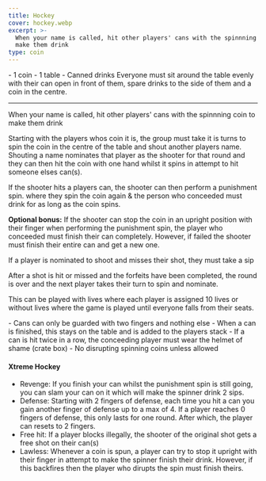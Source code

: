 ```yaml
---
title: Hockey
cover: hockey.webp
excerpt: >-
  When your name is called, hit other players' cans with the spinnning coin to
  make them drink
type: coin
---
```


<GameHero
  cover="/BeerGoggleGames/images/hockey.webp"
  alt="Hockey"
/>

<GameSection title="Equipment" icon="/BeerGoggleGames/images/liquor.webp">
-   1 coin
-   1 table
-   Canned drinks
</GameSection>

<GameSection title="Setup" icon="/BeerGoggleGames/images/settings.webp">
Everyone must sit around the table evenly with their can open in front of them, spare drinks to the side of them and a coin in the centre.

* * *
</GameSection>

<GameSection title="Aim of the Game" icon="/BeerGoggleGames/images/target.webp">
<p>When your name is called, hit other players' cans with the spinnning coin to make them drink</p>
</GameSection>

<GameSection title="How to Play" icon="/BeerGoggleGames/images/question.webp">
Starting with the players whos coin it is, the group must take it is turns to spin the coin in the centre of the table and shout another players name. Shouting a name nominates that player as the shooter for that round and they can then hit the coin with one hand whilst it spins in attempt to hit someone elses can(s).

If the shooter hits a players can, the shooter can then perform a punishment spin. where they spin the coin again & the person who conceeded must drink for as long as the coin spins.

**Optional bonus:** If the shooter can stop the coin in an upright position with their finger when performing the punishment spin, the player who conceeded must finish their can completely. However, if failed the shooter must finish their entire can and get a new one.

If a player is nominated to shoot and misses their shot, they must take a sip

After a shot is hit or missed and the forfeits have been completed, the round is over and the next player takes their turn to spin and nominate.

This can be played with lives where each player is assigned 10 lives or without lives where the game is played until everyone falls from their seats.
</GameSection>

<GameSection title="Rules" icon="/BeerGoggleGames/images/rules.webp">
-   Cans can only be guarded with two fingers and nothing else
-   When a can is finished, this stays on the table and is added to the players stack
-   If a can is hit twice in a row, the conceeding player must wear the helmet of shame (crate box)
-   No disrupting spinning coins unless allowed
</GameSection>

<GameSection title="Special Edition" icon="/BeerGoggleGames/images/special.webp">

<h4>Xtreme Hockey</h4>

-   Revenge: If you finish your can whilst the punishment spin is still going, you can slam your can on it which will make the spinner drink 2 sips.
-   Defense: Starting with 2 fingers of defense, each time you hit a can you gain another finger of defense up to a max of 4. If a player reaches 0 fingers of defense, this only lasts for one round. After which, the player can resets to 2 fingers.
-   Free hit: If a player blocks illegally, the shooter of the original shot gets a free shot on their can(s)
-   Lawless: Whenever a coin is spun, a player can try to stop it upright with their finger in attempt to make the spinner finish their drink. However, if this backfires then the player who dirupts the spin must finish theirs.
</GameSection>

<ShareButtons title="Hockey" />

<FeedbackCard>
</FeedbackCard>

